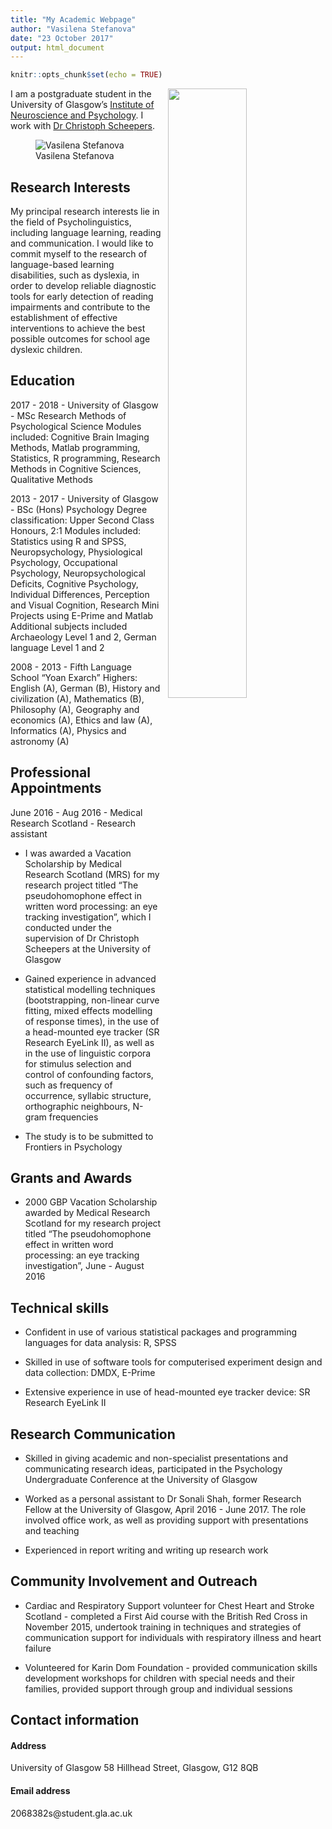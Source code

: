 ```yaml
---
title: "My Academic Webpage"
author: "Vasilena Stefanova"
date: "23 October 2017"
output: html_document
---
```


```r
knitr::opts_chunk$set(echo = TRUE)
```

<img src= 'Images/snimka.jpeg' 
    style= 'width: 50%; 
    float: right; 
    padding-left: 10px;'>

I am a postgraduate student in the University of Glasgow's
[Institute of Neuroscience and Psychology](http://www.gla.ac.uk/researchinstitutes/neurosciencepsychology/).
I work with [Dr Christoph Scheepers](https://www.researchgate.net/profile/Christoph_Scheepers).


![Vasilena Stefanova](Images/snimka.jpeg)



## Research Interests

My principal research interests lie in the field of Psycholinguistics, including language learning, reading and communication. I would like to commit myself to the research of language-based learning disabilities, such as dyslexia, in order to develop reliable diagnostic tools for early detection of reading impairments and contribute to the establishment of effective interventions to achieve the best possible outcomes for school age dyslexic children.



## Education

2017 - 2018 - University of Glasgow - MSc Research Methods of Psychological Science
Modules included:  Cognitive Brain Imaging Methods, Matlab programming, Statistics, R programming, Research Methods in Cognitive Sciences, Qualitative Methods

2013 - 2017 - University of Glasgow  - BSc (Hons) Psychology
Degree classification:   Upper Second Class Honours, 2:1 
Modules included:   Statistics using R and SPSS, Neuropsychology, Physiological Psychology, Occupational Psychology, Neuropsychological Deficits, Cognitive Psychology, Individual Differences, Perception and Visual Cognition, Research Mini Projects using E-Prime and Matlab
Additional subjects included Archaeology Level 1 and 2, German language Level 1 and 2

2008 - 2013 - Fifth Language School "Yoan Exarch"
Highers: English (A), German (B), History and civilization (A), Mathematics (B), Philosophy (A), Geography and economics (A), Ethics and law (A), Informatics (A), Physics and astronomy (A)


## Professional Appointments

June 2016 - Aug 2016 - Medical Research Scotland - Research assistant

* I was awarded a Vacation Scholarship by Medical Research Scotland (MRS) for my research project titled "The pseudohomophone effect in written word processing: an eye tracking investigation", which I conducted under the supervision of Dr Christoph Scheepers at the University of Glasgow

* Gained experience in advanced statistical modelling techniques (bootstrapping, non-linear curve fitting, mixed effects modelling of response times), in the use of a head-mounted eye tracker (SR Research EyeLink II), as well as in the use of linguistic corpora for stimulus selection and control of confounding factors, such as frequency of occurrence, syllabic structure, orthographic neighbours, N-gram frequencies

* The study is to be submitted to Frontiers in Psychology


## Grants and Awards

* 2000 GBP Vacation Scholarship awarded by Medical Research Scotland for my research project titled "The pseudohomophone effect in written word processing: an eye tracking investigation", June - August 2016


## Technical skills

* Confident in use of various statistical packages and programming languages for data analysis: R, SPSS

* Skilled in use of software tools for computerised experiment design and data collection: DMDX, E-Prime

* Extensive experience in use of head-mounted eye tracker device: SR Research EyeLink II


## Research Communication

* Skilled in giving academic and non-specialist presentations and communicating research ideas, participated in the Psychology Undergraduate Conference at the University of Glasgow

* Worked as a personal assistant to Dr Sonali Shah, former Research Fellow at the University of Glasgow, April 2016 - June 2017. The role involved office work, as well as providing support with presentations and teaching

* Experienced in report writing and writing up research work


## Community Involvement and Outreach

* Cardiac and Respiratory Support volunteer for Chest Heart and Stroke Scotland - completed a First Aid course with the British Red Cross in November 2015, undertook training in techniques and strategies of communication support for individuals with respiratory illness and heart failure

* Volunteered for Karin Dom Foundation - provided communication skills development workshops for children with special needs and their families, provided support through group and individual sessions


## Contact information


#### Address
University of Glasgow 
58 Hillhead Street, 
Glasgow,
G12 8QB


#### Email address

2068382s@student.gla.ac.uk
